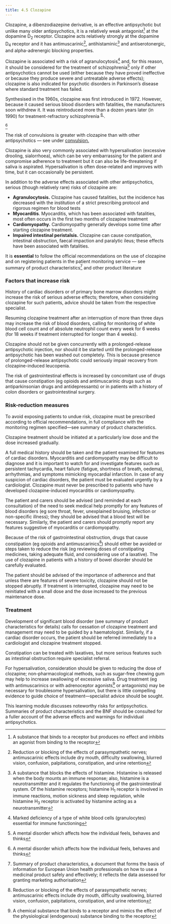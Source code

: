 ```yaml
---
title: 4.5 Clozapine
---
```



Clozapine, a dibenzodiazepine derivative, is an effective antipsychotic but unlike many older antipsychotics, it is a relatively weak antagonist[^1] at the dopamine D<sub>2</sub> receptor. Clozapine acts relatively strongly at the dopamine D<sub>4</sub> receptor and it has antimuscarinic[^2], antihistaminic[^3] and antiserotonergic, and alpha-adrenergic blocking properties.

Clozapine is associated with a risk of agranulocytosis[^4] and, for this reason, it should be considered for the treatment of schizophrenia[^5] only if other antipsychotics cannot be used (either because they have proved ineffective or because they produce severe and untreatable adverse effects); clozapine is also indicated for psychotic disorders in Parkinson’s disease where standard treatment has failed.

  
<Expander title="Did you know...">
 <p>
  Synthesised in the 1960s, clozapine was first introduced in 1972. However, because it caused serious blood disorders with fatalities, the manufacturers soon withdrew it. It was reintroduced more than a dozen years later (in 1990) for treatment-refractory schizophrenia
  <sup>
   <a class="footnote-ref" href="#fn-6">
    6
   </a>
  </sup>
  .
 </p>
</Expander>

[^6]



  
The risk of convulsions is greater with clozapine than with other antipsychotics — see under [convulsion.](/antipsychotics/CON155606_17)

Clozapine is also very commonly associated with hypersalivation (excessive drooling, sialorrhoea), which can be very embarrassing for the patient and compromise adherence to treatment but it can also be life-threatening if saliva is aspirated. Hypersalivation is often dose-related and improves with time, but it can occasionally be persistent.

In addition to the adverse effects associated with other antipsychotics, serious (though relatively rare) risks of clozapine are:

* **Agranulocytosis.** Clozapine has caused fatalities, but the incidence has decreased with the institution of a strict prescribing protocol and rigorous regimen for blood tests
* **Myocarditis**. Myocarditis, which has been associated with fatalities, most often occurs in the first two months of clozapine treatment
* **Cardiomyopathy.** Cardiomyopathy generally develops some time after starting clozapine treatment.
* **Impaired intestinal peristalsis.** Clozapine can cause constipation, intestinal obstruction, faecal impaction and paralytic ileus; these effects have been associated with fatalities.
  
It is **essential** to follow the official recommendations on the use of clozapine and on registering patients in the patient monitoring service — see summary of product characteristics[^7] and other product literature

### Factors that increase risk

History of cardiac disorders or of primary bone marrow disorders might increase the risk of serious adverse effects; therefore, when considering clozapine for such patients, advice should be taken from the respective specialist.

Resuming clozapine treatment after an interruption of more than three days may increase the risk of blood disorders, calling for monitoring of white blood cell count and of absolute neutrophil count every week for 6 weeks (for 18 weeks if treatment interrupted for longer than 4 weeks).

Clozapine should not be given concurrently with a prolonged-release antipsychotic injection, nor should it be started until the prolonged-release antipsychotic has been washed out completely. This is because presence of prolonged-release antipsychotic could seriously impair recovery from clozapine-induced leucopenia.

The risk of gastrointestinal effects is increased by concomitant use of drugs that cause constipation (eg opioids and antimuscarinic drugs such as antiparkinsonian drugs and antidepressants) or in patients with a history of colon disorders or gastrointestinal surgery.

### Risk-reduction measures

To avoid exposing patients to undue risk, clozapine must be prescribed according to official recommendations, in full compliance with the monitoring regimen specified—see summary of product characteristics.

Clozapine treatment should be initiated at a particularly low dose and the dose increased gradually.

A full medical history should be taken and the patient examined for features of cardiac disorders. Myocarditis and cardiomyopathy may be difficult to diagnose and it is important to watch for and investigate features such as persistent tachycardia, heart failure (fatigue, shortness of breath, oedema), arrhythmias, and symptoms mimicking myocardial infarction. In case of any suspicion of cardiac disorders, the patient must be evaluated urgently by a cardiologist. Clozapine must never be prescribed to patients who have developed clozapine-induced myocarditis or cardiomyopathy.

The patient and carers should be advised (and reminded at each consultation) of the need to seek medical help promptly for any features of blood disorders (eg sore throat, fever, unexplained bruising, infection or non-specific illness); they should be advised that a blood test will be necessary. Similarly, the patient and carers should promptly report any features suggestive of myocarditis or cardiomyopathy.

Because of the risk of gastrointestinal obstruction, drugs that cause constipation (eg opioids and antimuscarinics[^8]) should either be avoided or steps taken to reduce the risk (eg reviewing doses of constipating medicines, taking adequate fluid, and considering use of a laxative). The use of clozapine in patients with a history of bowel disorder should be carefully evaluated.

The patient should be advised of the importance of adherence and that unless there are features of severe toxicity, clozapine should not be stopped abruptly. If treatment is interrupted, clozapine may need to be reinitiated with a small dose and the dose increased to the previous maintenance dose.

### Treatment

Development of significant blood disorder (see summary of product characteristics for details) calls for cessation of clozapine treatment and management may need to be guided by a haematologist. Similarly, if a cardiac disorder occurs, the patient should be referred immediately to a cardiologist and clozapine treatment stopped.

Constipation can be treated with laxatives, but more serious features such as intestinal obstruction require specialist referral.

For hypersalivation, consideration should be given to reducing the dose of clozapine; non-pharmacological methods, such as sugar-free chewing gum may help to increase swallowing of excessive saliva. Drug treatment (eg with antimuscarinics or with adrenoceptor agonists[^9] or antagonists) may be necessary for troublesome hypersalivation, but there is little compelling evidence to guide choice of treatment—specialist advice should be sought.

  
This learning module discusses noteworthy risks for antipsychotics. Summaries of product characteristics and the BNF should be consulted for a fuller account of the adverse effects and warnings for individual antipsychotics.



[^1]: A substance that binds to a receptor but produces no effect and inhibits an agonist from binding to the receptor


[^2]: Reduction or blocking of the effects of parasympathetic nerves; antimuscarinic effects include dry mouth, difficulty swallowing, blurred vision, confusion, palpitations, constipation, and urine retention


[^3]: A substance that blocks the effects of histamine. Histamine is released when the body mounts an immune response; also, histamine is a neurotransmitter and it regulates the functioning of the gastrointestinal system. Of the histamine receptors; histamine H<sub>1</sub> receptor is involved in immune reactions, motion sickness and sleep regulation, while histamine H<sub>3</sub> receptor is activated by histamine acting as a neurotransmitter


[^4]: Marked deficiency of a type of white blood cells (granulocytes) essential for immune functioning


[^5]: A mental disorder which affects how the individual feels, behaves and thinks


[^6]: A mental disorder which affects how the individual feels, behaves and thinks


[^7]: Summary of product characteristics, a document that forms the basis of information for European Union health professionals on how to use a medicinal product safely and effectively; it reflects the data assessed for granting marketing authorisation


[^8]: Reduction or blocking of the effects of parasympathetic nerves; antimuscarinic effects include dry mouth, difficulty swallowing, blurred vision, confusion, palpitations, constipation, and urine retention


[^9]: A chemical substance that binds to a receptor and mimics the effect of the physiological (endogenous) substance binding to the receptor
